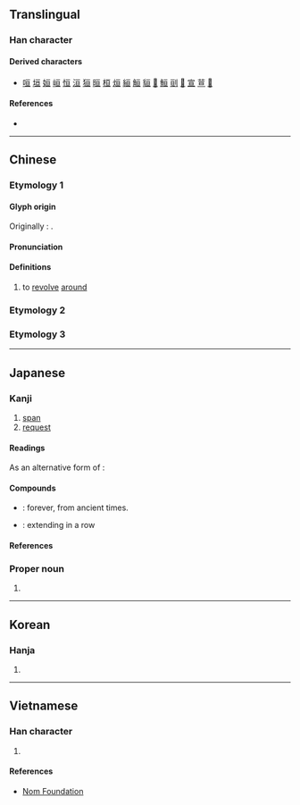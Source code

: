 {{also|亙}}
{{character info}}
==Translingual==
{{stroke order|strokes=6}}

===Han character===
{{Han char|rn=7|rad=二|as=04|sn=6|four=10106|canj=MAM|ids=⿱一旦,⿱𣄼一}}

====Derived characters====
* [[咺]] [[垣]] [[姮]] [[峘]] [[恒]] [[洹]] [[狟]] [[晅]] [[桓]] [[烜]] [[絙]] [[䚙]] [[貆]] [[𧻚]] [[䱎]] [[刯]] [[𠡚]] [[宣]] [[荁]] [[𠠊]]

====References====
* {{Han ref|kx=0087.040|dkj=00262|dj=0183.100|hdz=10017.160|uh=4E98|ud=20120}}

----

==Chinese==

===Etymology 1===
{{zh-forms|alt=𠄢}}

====Glyph origin====
{{Han etyl}}
Originally {{zh-l|𠄢}}: {{Han compound|二|囘|ls=ic}}.

====Pronunciation====
{{zh-pron
|m=xuān
|oc=y
|cat=
}}

====Definitions====
{{zh-hanzi}}

# to [[revolve]] [[around]]

===Etymology 2===
{{zh-see|亙}}

===Etymology 3===
{{zh-see|桓|v}}

----

==Japanese==

===Kanji===
{{ja-kanji|grade=n|rs=二04}}

# [[span]]
# [[request]]

====Readings====
{{ja-readings
|goon=せん, がん<ぐわん
|kanon=せん, かん<くわん
|kun=もと-める
|nanori=せん, のぶ
}}

As an alternative form of {{m|ja|亙}}:
{{ja-readings
|goon=こう
|kanon=こう
|kun=わた-る
|nanori=とおる, わたり, ひろし
}}

====Compounds====
* {{ja-r|亘古|こうこ}}: forever, from ancient times.
* {{ja-r|連亘|れんこう}}: extending in a row

====References====
{{ja-kref
|jis=4F4B
|ku=4743
|shift=986a
|euc=
|freq=1728
|nelson=30
|newnelson=79
|halpern=1939
|kld=1232
|heisig=32
|tuttle=4c2.4
}}

===Proper noun===
{{ja-pos|proper|わたる}}

# {{given name|ja|male|sort=わたる}}

----

==Korean==

===Hanja===
{{ko-hanja|hangeul=[[선]], [[환]]|rv=seon, hwan|mr=sŏn, hwan}}

# {{rfdef|ko|sort=二04}}

----

==Vietnamese==

===Han character===
{{vi-readings|hanviet=cắng|nom=cắng, cứng, hẵng|rs=二04}}

# {{rfdef|vi|sort=二04}}

====References====
* [http://www.nomfoundation.org/common/nom_details.php?codepoint=4e98 Nom Foundation]